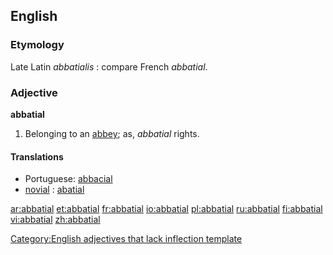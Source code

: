 ==English==

===Etymology===
Late Latin ''abbatialis'' : compare French ''abbatial''.

===Adjective===
'''abbatial'''

# Belonging to an [[abbey]]; as, ''abbatial'' rights.

====Translations====
* Portuguese: [[abbacial]]
* [[novial]] : [[abatial]]

[[Category:English adjectives that lack inflection template]]

[[ar:abbatial]]
[[et:abbatial]]
[[fr:abbatial]]
[[io:abbatial]]
[[pl:abbatial]]
[[ru:abbatial]]
[[fi:abbatial]]
[[vi:abbatial]]
[[zh:abbatial]]